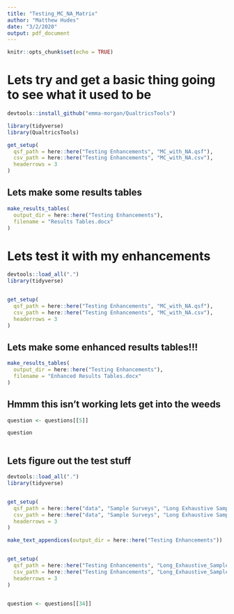 ```yaml
---
title: "Testing_MC_NA_Matrix"
author: "Matthew Hudes"
date: "3/2/2020"
output: pdf_document
---
```


```r
knitr::opts_chunk$set(echo = TRUE)
```




# Lets try and get a basic thing going to see what it used to be


```r

devtools::install_github("emma-morgan/QualtricsTools")

library(tidyverse)
library(QualtricsTools)

get_setup(
  qsf_path = here::here("Testing Enhancements", "MC_with_NA.qsf"),
  csv_path = here::here("Testing Enhancements", "MC_with_NA.csv"),
  headerrows = 3
)

```

## Lets make some results tables


```r

make_results_tables(
  output_dir = here::here("Testing Enhancements"),
  filename = "Results Tables.docx"
)

```






# Lets test it with my enhancements


```r

devtools::load_all(".")
library(tidyverse)


get_setup(
  qsf_path = here::here("Testing Enhancements", "MC_with_NA.qsf"),
  csv_path = here::here("Testing Enhancements", "MC_with_NA.csv"),
  headerrows = 3
)


```




## Lets make some enhanced results tables!!!


```r

make_results_tables(
  output_dir = here::here("Testing Enhancements"),
  filename = "Enhanced Results Tables.docx"
)

```




## Hmmm this isn't working lets get into the weeds

```r

question <- questions[[5]]

question



```




## Lets figure out the test stuff


```r

devtools::load_all(".")
library(tidyverse)


get_setup(
  qsf_path = here::here("data", "Sample Surveys", "Long Exhaustive Sample Survey", "Long_Exhaustive_Sample_Survey.qsf"),
  csv_path = here::here("data", "Sample Surveys", "Long Exhaustive Sample Survey", "Long_Exhaustive_Sample_Survey.csv"),
  headerrows = 3
)

make_text_appendices(output_dir = here::here("Testing Enhancements"))


get_setup(
  qsf_path = here::here("Testing Enhancements", "Long_Exhaustive_Sample_Survey.qsf"),
  csv_path = here::here("Testing Enhancements", "Long_Exhaustive_Sample_Survey.csv"),
  headerrows = 3
)


question <- questions[[34]]

```



